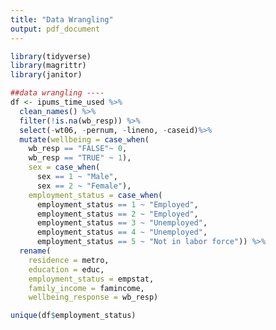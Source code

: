 ```yaml
---
title: "Data Wrangling"
output: pdf_document
---
```


```r
library(tidyverse)
library(magrittr)
library(janitor)
```

```r
##data wrangling ----
df <- ipums_time_used %>% 
  clean_names() %>%
  filter(!is.na(wb_resp)) %>%
  select(-wt06, -pernum, -lineno, -caseid)%>%
  mutate(wellbeing = case_when(
    wb_resp == "FALSE"~ 0, 
    wb_resp == "TRUE" ~ 1),
    sex = case_when(
      sex == 1 ~ "Male",
      sex == 2 ~ "Female"),
    employment_status = case_when(
      employment_status == 1 ~ "Employed",
      employment_status == 2 ~ "Employed", 
      employment_status == 3 ~ "Unemployed",
      employment_status == 4 ~ "Unemployed",
      employment_status == 5 ~ "Not in labor force")) %>% 
  rename(
    residence = metro, 
    education = educ, 
    employment_status = empstat,
    family_income = famincome, 
    wellbeing_response = wb_resp)
```

```r
unique(df$employment_status)
```

